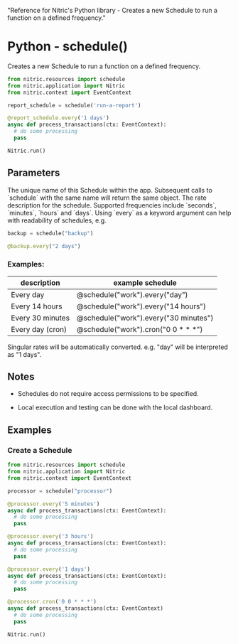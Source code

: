   "Reference for Nitric's Python library - Creates a new Schedule to run a function on a defined frequency."

# Python - schedule()

Creates a new Schedule to run a function on a defined frequency.

```python
from nitric.resources import schedule
from nitric.application import Nitric
from nitric.context import EventContext

report_schedule = schedule('run-a-report')

@report_schedule.every('1 days')
async def process_transactions(ctx: EventContext):
  # do some processing
  pass

Nitric.run()
```

## Parameters

<Properties>
  <Property name="description" required type="string">
    The unique name of this Schedule within the app. Subsequent calls to `schedule` with the same name will return the same object.
  </Property>
  <Property name="every" required type="string">
    The rate description for the schedule. Supported frequencies include `seconds`, `minutes`, `hours` and `days`.
    Using `every` as a keyword argument can help with readability of schedules, e.g.

```python
backup = schedule("backup")

@backup.every("2 days")
```

  </Property>
</Properties>

### Examples:

| description      | example schedule                       |
| ---------------- | -------------------------------------- |
| Every day        | @schedule("work").every("day")         |
| Every 14 hours   | @schedule("work").every("14 hours")    |
| Every 30 minutes | @schedule("work").every("30 minutes")  |
| Every day (cron) | @schedule("work").cron("0 0 \* \* \*") |

<Note>
  Singular rates will be automatically converted. e.g. "day" will be interpreted
  as "1 days".
</Note>

## Notes

- Schedules do not require access permissions to be specified.

- Local execution and testing can be done with the local dashboard.

## Examples

### Create a Schedule

```python
from nitric.resources import schedule
from nitric.application import Nitric
from nitric.context import EventContext

processor = schedule("processor")

@processor.every('5 minutes')
async def process_transactions(ctx: EventContext):
  # do some processing
  pass

@processor.every('3 hours')
async def process_transactions(ctx: EventContext):
  # do some processing
  pass

@processor.every('1 days')
async def process_transactions(ctx: EventContext):
  # do some processing
  pass

@processor.cron('0 0 * * *')
async def process_transactions(ctx: EventContext)
  # do some processing
  pass

Nitric.run()
```
